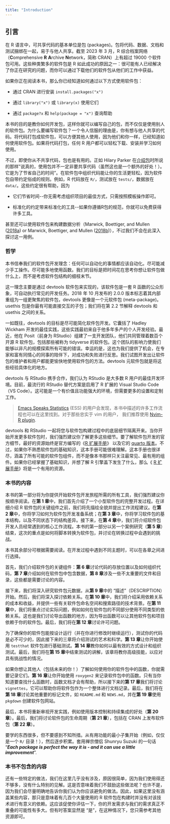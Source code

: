 ```yaml
---
title: "Introduction"
---
```

## 引言

在 R 语言中，可共享代码的基本单位是包 (packages)。包将代码、数据、文档和测试捆绑在一起，易于与他人共享。截至 2023 年 3 月，R 综合档案网络（**C**omprehensive **R** **A**rchive **N**etwork，简称 CRAN）上有超过 19000 个软件包可用。这些种类繁多的软件包是 R 如此成功的原因之一：很可能有人已经解决了你正在研究的问题，而你可以通过下载他们的软件包从他们的工作中获益。

如果你正在阅读本书，那么你已经知道如何通过以下方式使用软件包：

-   通过 CRAN 进行安装 `install.packages("x")`

-   通过 `library("x")` 或 `library(x)` 使用它们

-   通过 `package?x` 和 `help(package = "x")` 查询帮助

本书的目的是教你如何开发包，这样你就可以编写自己的包，而不仅仅是使用别人的软件包。为什么要编写软件包？一个令人信服的理由是，你有想与他人共享的代码。将代码打包成软件包，可以方便其他人使用，因为他们和你一样，已经知道如何使用软件包。如果将代码打包，任何 R 用户都可以轻松下载、安装并学习如何使用。

不过，即使你从不共享代码，包也是有用的。正如 Hilary Parker 在[介绍包](https://hilaryparker.com/2014/04/29/writing-an-r-package-from-scratch/)时所说的那样"说真的，使用包并不一定非要共享代码（虽然这也是一个额外的好处！）。它是为了节省自己的时间"。在软件包中组织代码能让你的生活更轻松，因为软件包自带约定俗成的规则。例如，R 代码放在 `R/`，测试放在 `tests/`，数据放在 `data/`。这些约定很有帮助，因为

-   它们节省时间\--你无需考虑组织项目的最佳方式，只需按照模板操作即可。

-   标准化的约定带来标准化的工具\--如果你遵循R包的规范，你就可以免费获得许多工具。

甚至还可以使用软件包来构建数据分析（Marwick, Boettiger, and Mullen ([2018a](https://r-pkgs.org/references.html#ref-marwick2018-tas)) or Marwick, Boettiger, and Mullen ([2018b](https://r-pkgs.org/references.html#ref-marwick2018-peerj))），不过我们不会在此深入探讨这一用例。

### 哲学

本书信奉我们的软件包开发理念：任何可以自动化的事情都应该自动化。尽可能减少手工操作。尽可能多地使用函数。我们的目标是把时间花在思考你想让软件包做什么上，而不是考虑软件包结构的细枝末节。

这一理念主要是通过 devtools 软件包来实现的，该软件包是一套 R 函数的公众形象，可自动执行常见的开发任务。2018 年 10 月发布的 2.0.0 版本标志着其内部重组为一组更聚焦的软件包，devtools 更像是一个元软件包 (meta-package)。usethis 包是你最有可能直接交互的子包；我们将在第 2.2 节解释 devtools 和 usethis 之间的关系。

一如既往，devtools 的目标是尽可能简化软件包开发。它囊括了 Hadley Wickham 开发的最佳实践，这些实践最初来自于他多年多产的个人开发经验。最近，他在 Posit（前身为 RStudio）组建了一支开发团队，他们共同管理着数百个开源 R 软件包，包括那些被称为 tidyverse 的软件包。这个团队的影响力使我们能够以非凡的规模探索所有可能的错误。幸运的是，这也为我们提供了机会，在专家和富有同情心的同事的陪伴下，对成功和失败进行反思。我们试图开发出让软件包的维护者和用户都能更愉快地使用软件包的方法。devtools 元软件包就是将这些经验具体化的地方。

devtools 与 RStudio 携手合作，我们认为 RStudio 是大多数 R 用户的最佳开发环境。目前，最流行的 RStudio 替代方案是启用了 R 扩展的 Visual Studio Code（VS Code）。这可能是一个有价值且功能强大的环境，但需要更多的设置和定制工作。

> [Emacs Speaks Statistics](https://ess.r-project.org/) (ESS) 的用户会发现，本书中描述的许多工作流程也可以在这里找到。对于那些忠实于 vim 的用户， 我们推荐使用 [Nvim-R plugin](#0).

devtools 和 RStudio 一起将您与软件包构建过程中的底层细节隔离开来。当你开始开发更多软件包时，我们强烈建议你了解更多这些细节。要了解软件包开发的官方细节，最好的资源始终是官方编写的《[R 扩展手册](https://cran.r-project.org/doc/manuals/R-exts.html#Creating-R-packages)》 以及它的 [quarto 版本](https://rstudio.github.io/r-manuals/r-exts/Function-and-variable-index.html)。不过，如果你不熟悉软件包的基础知识，这本手册可能很难理解。这本手册也很详尽，涵盖了所有可能的软件包组件，而不是像本书那样只关注最常见、最有用的组件。如果你已经掌握了基础知识，并想了解 R 引擎盖下发生了什么，那么《 [R 扩展手册](https://cran.r-project.org/doc/manuals/R-exts.html#Creating-R-packages)》将是一个有用的资源。

### 本书的内容

本书的第一部分将为你提供开始软件包开发旅程所需的所有工具，我们强烈建议你按顺序阅读。在**第 1 章**中，我们首先介绍了一个小型软件包的完整开发过程。在详细介绍 R 软件包的关键组件之前，我们将先描绘全貌并提出工作流程建议。在**第 2 章**中，你将学习如何为软件包开发准备系统；在**第 3 章**中，你将学习软件包的基本结构，以及不同状态下的结构差异。接下来，在**第 4 章**中，我们将介绍软件包开发人员经常遇到的核心工作流程。本书的第一部分以另一个案例研究（**第 5 章**）结束，这次的重点是如何将脚本转换为软件包，并讨论在转换过程中会遇到的挑战。

本书其余部分可根据需要阅读。在开发过程中遇到不同主题时，可以在各章之间进行选择。

首先，我们介绍软件包的关键组件：**第 6 章**讨论代码的存放位置以及如何组织代码，**第 7 章**介绍如何在软件包中包含数据，**第 8 章**涉及一些不太重要的文件和目录，这些都是需要讨论的内容。

接下来，我们将深入研究软件包元数据，从**第 9 章**中的 "描述"（DESCRIPTION）开始。然后，我们将深入探讨依赖关系。在**第 10 章**中，我们将介绍采用依赖关系的成本和收益，并提供一些有关软件包命名空间和搜索路径的技术背景。在**第 11 章**中，我们将重点讨论实际问题，例如如何在软件包的不同部分使用不同类型的依赖关系。这也是我们讨论导出函数的地方，因为导出函数可以让其他软件包和项目依赖于你的软件包。最后，我们将在**第 12 章**讨论许可问题。

为了确保你的软件包能按设计运行（并在你进行修改时继续运行），测试你的代码是必不可少的，因此接下来的三章将介绍测试的艺术和科学。**第 13 章**让你开始使用 `testthat` 软件包进行基础测试。**第 14 章**教你如何以最有效的方式设计和组织测试。最后，我们将在**第 15 章**中结束测试的讲解，该章将教你高级技能，以应对具有挑战性的情况。

如果你想让其他人（包括未来的你！）了解如何使用你的软件包中的函数，你就需要记录它们。**第 16 章**让你开始使用 `roxygen2` 来记录软件包中的函数。只有当你知道要查找什么函数时，函数文档才会有帮助，所以接下来的**第 17 章**我们将讨论 `vignettes`，它可以帮助你将软件包作为一个整体进行文档记录。最后，我们将在**第 18 章**讨论其他重要的标记文件，如 `README.md` 和 `NEWS.md`，并在**第 19 章**使用 `pkgdown` 创建软件包网站。

最后，本书将重新审视开发实践，例如使用版本控制和持续集成的好处（**第 20 章**）。最后，我们将讨论软件包的生命周期（**第 21 章**），包括在 CRAN 上发布软件包（**第 22 章**）。

要学的东西很多，但不要感到不知所措。从有用功能的最小子集开始（例如，仅仅是一个 `R/` 目录！），然后逐步积累。套用禅宗僧侣 Shunryu Suzuki 的一句话 "***Each package is perfect the way it is - and it can use a little improvement***".

### 本书不包含的内容

还有一些特定的做法，我们在这里几乎没有涉及，原因很简单，因为我们使用得还不够多，没有什么特别的见解。这是否意味着我们不鼓励这些做法呢？也许不是，因为我们会尽量明确地告诉你我们认为你应该避免的做法。因此，如果这里没有涵盖某些内容，那只是意味着有几百个大量使用的 R 软件包在构建时并没有对该技术进行有意义的依赖。这应该促使你评估一下，你的开发需求与我们的需求真正不重叠的可能性有多大。但有时答案显然是 "是"，在这种情况下，您只需参考其他资源即可。
